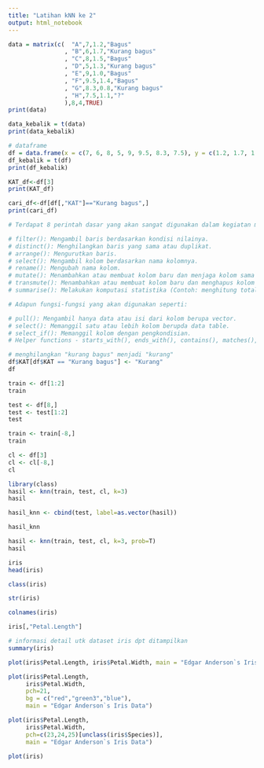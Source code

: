 ```yaml
---
title: "Latihan kNN ke 2"
output: html_notebook
---
```



```r
data = matrix(c(  "A",7,1.2,"Bagus"
                , "B",6,1.7,"Kurang bagus"
                , "C",8,1.5,"Bagus"
                , "D",5,1.3,"Kurang bagus"
                , "E",9,1.0,"Bagus"
                , "F",9.5,1.4,"Bagus"
                , "G",8.3,0.8,"Kurang bagus"
                , "H",7.5,1.1,"?"
                ),8,4,TRUE)
print(data)
```
```r
data_kebalik = t(data)
print(data_kebalik)
```
```r
# dataframe
df = data.frame(x = c(7, 6, 8, 5, 9, 9.5, 8.3, 7.5), y = c(1.2, 1.7, 1.5, 1.3, 1.0, 1.4, 0.8, 1.1), KAT = c("Bagus", "Kurang bagus", "Bagus", "Kurang bagus", "Bagus", "Bagus", "Kurang bagus", "?"))
df_kebalik = t(df)
print(df_kebalik)

```
```r
KAT_df<-df[3]
print(KAT_df)
```
```r
cari_df<-df[df[,"KAT"]=="Kurang bagus",]
print(cari_df)
```
```r
# Terdapat 8 perintah dasar yang akan sangat digunakan dalam kegiatan manipulasi data. Semua fungsi-fungsi dibawah ini sudah termasuk di dalam paket dplyr.

# filter(): Mengambil baris berdasarkan kondisi nilainya.
# distinct(): Menghilangkan baris yang sama atau duplikat.
# arrange(): Mengurutkan baris.
# select(): Mengambil kolom berdasarkan nama kolomnya.
# rename(): Mengubah nama kolom.
# mutate(): Menambahkan atau membuat kolom baru dan menjaga kolom sama yang sudah ada.
# transmute(): Menambahkan atau membuat kolom baru dan menghapus kolom yang sama atau sudah ada
# summarise(): Melakukan komputasi statistika (Contoh: menghitung total (sum) atau rata-rata (mean))

# Adapun fungsi-fungsi yang akan digunakan seperti:

# pull(): Mengambil hanya data atau isi dari kolom berupa vector.
# select(): Memanggil satu atau lebih kolom berupda data table.
# select_if(): Memanggil kolom dengan pengkondisian.
# Helper functions - starts_with(), ends_with(), contains(), matches(), one_of(): Memanggil kolom berdasarkan kriteria tertentu atas nama kolomnya.
```

```r
# menghilangkan "kurang bagus" menjadi "kurang"
df$KAT[df$KAT == "Kurang bagus"] <- "Kurang"
df
```
```r
train <- df[1:2]
train
```
```r
test <- df[8,]
test <- test[1:2]
test
```
```r
train <- train[-8,]
train
```
```r
cl <- df[3]
cl <- cl[-8,]
cl
```
```r
library(class)
hasil <- knn(train, test, cl, k=3)
hasil
```
```r
hasil_knn <- cbind(test, label=as.vector(hasil))
```
```r
hasil_knn
```
```r
hasil <- knn(train, test, cl, k=3, prob=T)
hasil
```
```r
iris
head(iris)
```
```r
class(iris)
```
```r
str(iris)
```
```r
colnames(iris)
```
```r
iris[,"Petal.Length"]
```
```r
# informasi detail utk dataset iris dpt ditampilkan
summary(iris)
```
```r
plot(iris$Petal.Length, iris$Petal.Width, main = "Edgar Anderson`s Iris Data")
```
```r
plot(iris$Petal.Length, 
     iris$Petal.Width, 
     pch=21,
     bg = c("red","green3","blue"),
     main = "Edgar Anderson`s Iris Data")
```
```r
plot(iris$Petal.Length, 
     iris$Petal.Width, 
     pch=c(23,24,25)[unclass(iris$Species)],
     main = "Edgar Anderson`s Iris Data")
```
```r
plot(iris)
```




















